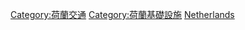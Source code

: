 {{Commons category|Transport infrastructure in the Netherlands}}

[[Category:荷蘭交通|Category:荷蘭交通]]
[[Category:荷蘭基礎設施|Category:荷蘭基礎設施]]
[[Category:歐洲各國交通基礎設施|Netherlands]]